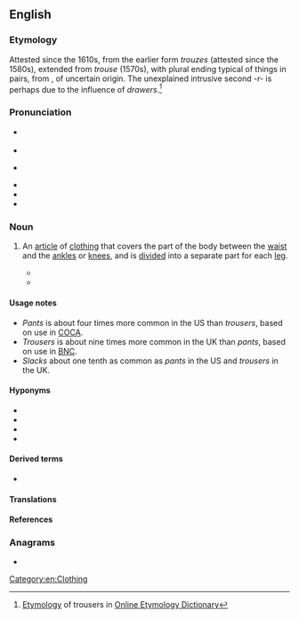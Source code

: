 ==English==
{{wikipedia}}

===Etymology===
{{multiple images
|direction = vertical
|image1 = Overzeas longpocket jeans.jpg
|image2 = Trousers.jpg
|caption2 = Trousers
}}

Attested since the 1610s, from the earlier form ''trouzes'' (attested since the 1580s), extended from ''trouse'' (1570s), with plural ending typical of things in pairs, from {{der|en|mga|triubhas|t=close-fitting shorts}}, of uncertain origin. The unexplained intrusive second ''-r-'' is perhaps due to the influence of ''drawers''.<ref>[http://www.etymonline.com/index.php?term=trousers Etymology] of trousers in [[:w:Online Etymology Dictionary|Online Etymology Dictionary]]</ref>

===Pronunciation===
* {{a|RP}} {{IPA|en|/ˈtɹaʊzəz/}}
* {{audio|en|En-uk-trousers.ogg|Audio (RP)}}
* {{a|GA}} {{IPA|en|/ˈtɹaʊzɚz/}}
* {{audio|en|En-us-trousers.ogg|Audio (GA)}}
* {{audio|en|En-au-trousers.ogg|Audio (AU)}}
* {{hyphenation|en|trou|sers}}

===Noun===
{{en-plural noun}}

# An [[article]] of [[clothing]] that covers the part of the body between the [[waist]] and the [[ankle]]s or [[knee]]s, and is [[divide]]d into a separate part for each [[leg]].
#: {{synonyms|en|breeches|britches|kecks|q3=all Britain, dialectal|pants|q4=chiefly US|strides|q5=Australia|Thesaurus:trousers}}
#: {{ux|en|The '''trousers''' need to be shortened.}}
#: {{ux|en|Why can women wear '''trousers''' when men can’t wear skirts?}}
#* {{RQ:Weyman Chippinge Borough|chapter=The Dissolution|page=3|passage=It was April 22, 1831, and a young man was walking down Whitehall in the direction of Parliament Street. He wore shepherd's plaid '''trousers''' and the swallow-tail coat of the day, with a figured muslin cravat wound about his wide-spread collar.}}
#* {{RQ:Wodehouse Offing|chapter=XIX|passage=The effect the apparition had on me was to make me start violently, and we all know what happens when you start violently while holding a full cup of tea. The contents of mine flew through the air and came to rest on the '''trousers''' of Aubrey Upjohn, MA, moistening them to no little extent. Indeed, it would scarcely be distorting the facts to say that he was now not so much wearing '''trousers''' as wearing tea. [...] "I see you have not changed since you were with me at Malvern House," he said in an extremely nasty voice, dabbing at the '''trousers''' with a handkerchief. [...] "Frightfully sorry," I said. "Too late to be sorry now. A new pair of '''trousers''' ruined. It is doubtful if anything can remove the stain of tea from white flannel."}}

====Usage notes====
* ''Pants'' is about four times more common in the US than ''trousers'', based on use in [[COCA]].
* ''Trousers'' is about nine times more common in the UK than ''pants'', based on use in [[BNC]].
* ''Slacks'' about one tenth as common as ''pants'' in the US and ''trousers'' in the UK.

====Hyponyms====
* {{l|en|jeans}}
* {{l|en|pantaloons}}
* {{l|en|shorts}}
* {{l|en|slacks}}

====Derived terms====
* {{l|en|whoops, there go my trousers}}

====Translations====
{{trans-see|article of clothing for the lower body|pants}}

====References====
<references />

===Anagrams===
* {{anagrams|en|a=eorrsstu|rousters}}

[[Category:en:Clothing]]